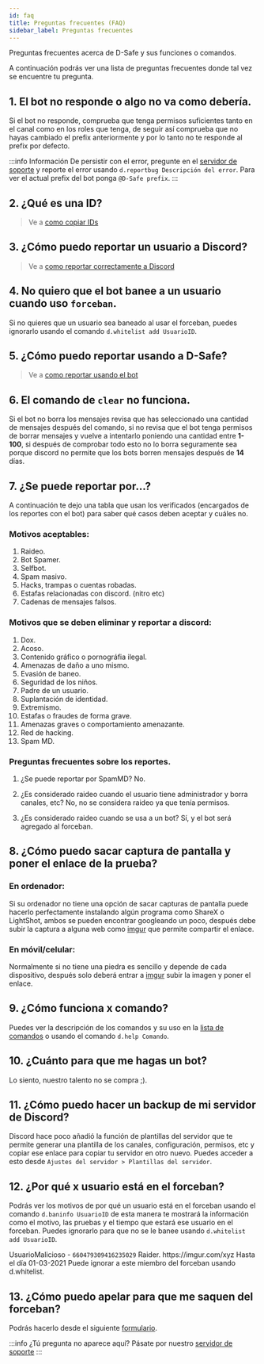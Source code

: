 ```yaml
---
id: faq
title: Preguntas frecuentes (FAQ)
sidebar_label: Preguntas frecuentes
---
```


Preguntas frecuentes acerca de D-Safe y sus funciones o comandos.

A continuación podrás ver una lista de preguntas frecuentes donde tal vez se encuentre tu pregunta.

## 1. El bot no responde o algo no va como debería.
Si el bot no responde, comprueba que tenga permisos suficientes tanto en el canal como en los roles que tenga, de seguir así comprueba que no hayas cambiado el prefix anteriormente y por lo tanto no te responde al prefix por defecto.

:::info Información
De persistir con el error, pregunte en el [servidor de soporte](https://dicordsafe.com/discord) y reporte el error usando ``d.reportbug Descripción del error``.
Para ver el actual prefix del bot ponga ``@D-Safe prefix``.
:::

## 2. ¿Qué es una ID?
> Ve a [como copiar IDs](ayuda/como-copiar-ids.md)

## 3. ¿Cómo puedo reportar un usuario a Discord?
> Ve a [como reportar correctamente a Discord](guide/reportar-discord.mdx)

## 4. No quiero que el bot banee a un usuario cuando uso `forceban`.
Si no quieres que un usuario sea baneado al usar el forceban, puedes ignorarlo usando el comando ``d.whitelist add UsuarioID``.

## 5. ¿Cómo puedo reportar usando a D-Safe?
> Ve a [como reportar usando el bot](guide/reportar.mdx)

## 6. El comando de `clear` no funciona.
Si el bot no borra los mensajes revisa que has seleccionado una cantidad de mensajes después del comando, si no revisa que el bot tenga permisos de borrar mensajes y vuelve a intentarlo poniendo una cantidad entre **1-100**, si después de comprobar todo esto no lo borra seguramente sea porque discord no permite que los bots borren mensajes después de **14** días.

## 7. ¿Se puede reportar por...?
A continuación te dejo una tabla que usan los verificados (encargados de los reportes con el bot) para saber qué casos deben aceptar y cuáles no.

### Motivos aceptables:
1. Raideo.
2. Bot Spamer.
3. Selfbot.
4. Spam masivo.
5. Hacks, trampas o cuentas robadas.
6. Estafas relacionadas con discord. (nitro etc)
7. Cadenas de mensajes falsos.

### Motivos que se deben eliminar y reportar a discord:
1. Dox.
2. Acoso.
3. Contenido gráfico o pornográfia ilegal.
4. Amenazas de daño a uno mismo.
5. Evasión de baneo.
6. Seguridad de los niños.
7. Padre de un usuario.
8. Suplantación de identidad.
9. Extremismo.
10. Estafas o fraudes de forma grave.
11. Amenazas graves o comportamiento amenazante.
12. Red de hacking.
13. Spam MD.

### Preguntas frecuentes sobre los reportes.

1. ¿Se puede reportar por SpamMD?
No.

2. ¿Es considerado raideo cuando el usuario tiene administrador y borra canales, etc?
No, no se considera raideo ya que tenía permisos.

3. ¿Es considerado raideo cuando se usa a un bot?
Sí, y el bot será agregado al forceban.

## 8. ¿Cómo puedo sacar captura de pantalla y poner el enlace de la prueba?
### En ordenador:
Si su ordenador no tiene una opción de sacar capturas de pantalla puede hacerlo perfectamente instalando algún programa como ShareX o LightShot, ambos se pueden encontrar googleando un poco, después debe subir la captura a alguna web como [imgur](https://imgur.com/upload) que permite compartir el enlace.

### En móvil/celular:
Normalmente si no tiene una piedra es sencillo y depende de cada dispositivo, después solo deberá entrar a [imgur](https://imgur.com/upload) subir la imagen y poner el enlace.

## 9. ¿Cómo funciona x comando?
Puedes ver la descripción de los comandos y su uso en la [lista de comandos](commands.mdx) o usando el comando ``d.help Comando``.

## 10. ¿Cuánto para que me hagas un bot?
Lo siento, nuestro talento no se compra ;).

## 11. ¿Cómo puedo hacer un backup de mi servidor de Discord?
Discord hace poco añadió la función de plantillas del servidor que te permite generar una plantilla de los canales, configuración, permisos, etc y copiar ese enlace para copiar tu servidor en otro nuevo. Puedes acceder a esto desde ``Ajustes del servidor > Plantillas del servidor``.

## 12. ¿Por qué x usuario está en el forceban?
Podrás ver los motivos de por qué un usuario está en el forceban usando el comando ``d.baninfo UsuarioID`` de esta manera te mostrará la información como el motivo, las pruebas y el tiempo que estará ese usuario en el forceban. Puedes ignorarlo para que no se le banee usando ``d.whitelist add UsuarioID``.


<DiscordMessages>
    <discord-message author="D-Safe" avatar="https://i.imgur.com/FFBgOWE.png" bot='true' verified='true'>
                        <discord-embed slot="embeds" embed-title="Información del baneo" color="#fe635a" thumbnail="https://i.imgur.com/0CeIqto.png">
                            <discord-embed-fields slot="fields">
                                <discord-embed-field field-title="❯ Usuario" inline="" inline-index="0"><discord-mention highlight="" class="discord-mention discord-user-mention hydrated">UsuarioMalicioso</discord-mention> - <code>660479309416235029</code></discord-embed-field>
                                <discord-embed-field field-title="❯ Razón" inline="" inline-index="0">Raider.</discord-embed-field>
                                <discord-embed-field field-title="❯ Prueba(s)" inline="" inline-index="0">https://imgur.com/xyz</discord-embed-field>
                                <discord-embed-field field-title="❯ Tiempo" inline="" inline-index="0">Hasta el día 01-03-2021</discord-embed-field>
                            </discord-embed-fields>
                            <span slot="footer">Puede ignorar a este miembro del forceban usando d.whitelist.</span>
                        </discord-embed>
                    </discord-message>
</DiscordMessages>

## 13. ¿Cómo puedo apelar para que me saquen del forceban?
Podrás hacerlo desde el siguiente [formulario](https://discordsafe.com/apelación).

:::info
¿Tú pregunta no aparece aquí? Pásate por nuestro [servidor de soporte](https://discordsafe.com/discord)
:::